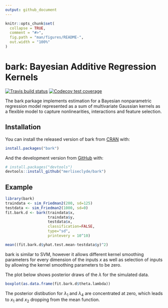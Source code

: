 ```yaml
---
output: github_document
---
```


<!-- README.md is generated from README.Rmd. Please edit that file -->

```r
knitr::opts_chunk$set(
  collapse = TRUE,
  comment = "#>",
  fig.path = "man/figures/README-",
  out.width = "100%"
)
```

# bark: Bayesian Additive Regression Kernels

<!-- badges: start -->
[![Travis build status](https://travis-ci.org/merliseclyde/bark.svg?branch=master)](https://travis-ci.org/merliseclyde/bark)
[![Codecov test coverage](https://codecov.io/gh/merliseclyde/bark/branch/master/graph/badge.svg)](https://codecov.io/gh/merliseclyde/bark?branch=master)
<!-- badges: end -->

The bark parkage implements estimation for a Bayesian nonparametric regression model represented as a sum of multivariate Gaussian kernels as a flexible model to capture nonlinearities, interactions and feature selection.

## Installation

You can install the released version of bark from [CRAN](https://CRAN.R-project.org) with:

``` r
install.packages("bark")
```

And the development version from [GitHub](https://github.com/) with:

``` r
# install.packages("devtools")
devtools::install_github("merliseclyde/bark")
```
## Example



```r
library(bark)
traindata <- sim_Friedman2(200, sd=125)
testdata <- sim_Friedman2(1000, sd=0)
fit.bark.d <- bark(traindata$x, 
                   traindata$y, 
                   testdata$x, 
                   classification=FALSE, 
                   type="sd",
                   printevery = 10^10)

mean((fit.bark.d$yhat.test.mean-testdata$y)^2)
```

bark is similar to SVM, however it allows different kernel smoothing parameters for every dimension of the inputs  $x$ as well as selection of inputs by allowing the kernel
smoothing parameters to be zero.

The plot below shows posterior draws of the $\lambda$ for the simulated data.

```r
boxplot(as.data.frame(fit.bark.d$theta.lambda))
```

The posterior distibution for $\lambda_1$ and $\lambda_4$ are concentrated at zero, which leads to $x_1$ and $x_2$ dropping from the mean function.

